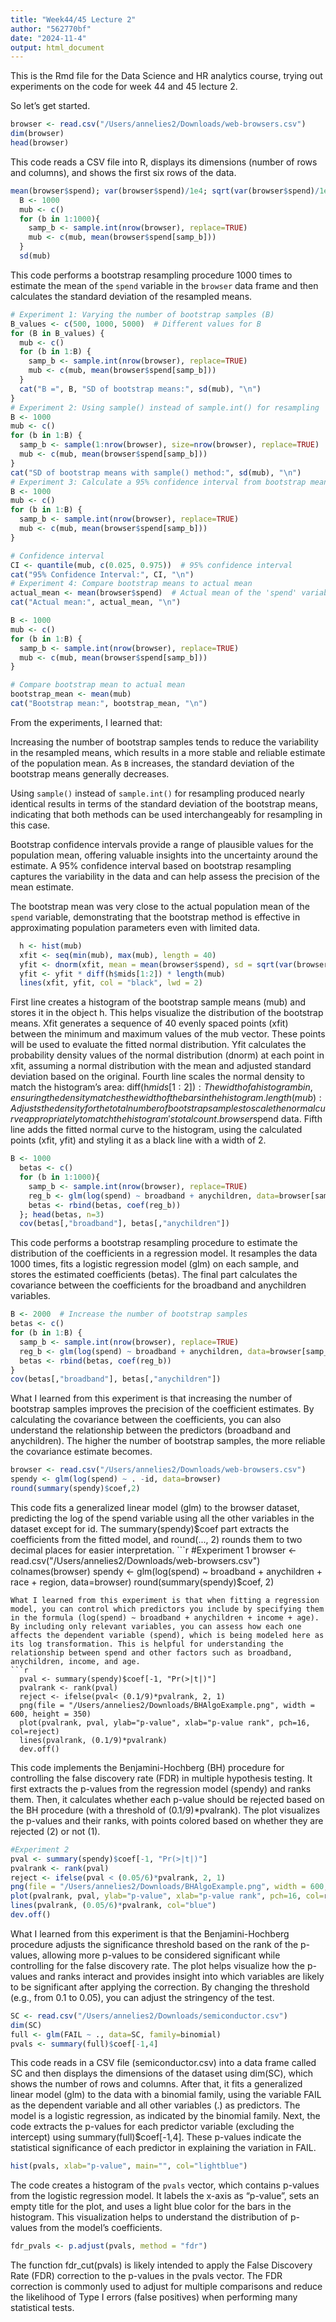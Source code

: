 ```yaml
---
title: "Week44/45 Lecture 2"
author: "562770bf"
date: "2024-11-4"
output: html_document
---
```

This is the Rmd file for the Data Science and HR analytics course, trying out experiments on the code for week 44 and 45 lecture 2.

So let's get started. 
```r
browser <- read.csv("/Users/annelies2/Downloads/web-browsers.csv")
dim(browser)
head(browser)
```
This code reads a CSV file into R, displays its dimensions (number of rows and columns), and shows the first six rows of the data.
```r
mean(browser$spend); var(browser$spend)/1e4; sqrt(var(browser$spend)/1e4)
  B <- 1000
  mub <- c()
  for (b in 1:1000){
    samp_b <- sample.int(nrow(browser), replace=TRUE)
    mub <- c(mub, mean(browser$spend[samp_b]))
  }
  sd(mub)
```
This code performs a bootstrap resampling procedure 1000 times to estimate the mean of the `spend` variable in the `browser` data frame and then calculates the standard deviation of the resampled means.
```r
# Experiment 1: Varying the number of bootstrap samples (B)
B_values <- c(500, 1000, 5000)  # Different values for B
for (B in B_values) {
  mub <- c()
  for (b in 1:B) {
    samp_b <- sample.int(nrow(browser), replace=TRUE)
    mub <- c(mub, mean(browser$spend[samp_b]))
  }
  cat("B =", B, "SD of bootstrap means:", sd(mub), "\n")
}
# Experiment 2: Using sample() instead of sample.int() for resampling
B <- 1000
mub <- c()
for (b in 1:B) {
  samp_b <- sample(1:nrow(browser), size=nrow(browser), replace=TRUE)  # Random resampling
  mub <- c(mub, mean(browser$spend[samp_b]))
}
cat("SD of bootstrap means with sample() method:", sd(mub), "\n")
# Experiment 3: Calculate a 95% confidence interval from bootstrap means
B <- 1000
mub <- c()
for (b in 1:B) {
  samp_b <- sample.int(nrow(browser), replace=TRUE)
  mub <- c(mub, mean(browser$spend[samp_b]))
}

# Confidence interval
CI <- quantile(mub, c(0.025, 0.975))  # 95% confidence interval
cat("95% Confidence Interval:", CI, "\n")
# Experiment 4: Compare bootstrap means to actual mean
actual_mean <- mean(browser$spend)  # Actual mean of the 'spend' variable
cat("Actual mean:", actual_mean, "\n")

B <- 1000
mub <- c()
for (b in 1:B) {
  samp_b <- sample.int(nrow(browser), replace=TRUE)
  mub <- c(mub, mean(browser$spend[samp_b]))
}

# Compare bootstrap mean to actual mean
bootstrap_mean <- mean(mub)
cat("Bootstrap mean:", bootstrap_mean, "\n")
```
From the experiments, I learned that:

Increasing the number of bootstrap samples tends to reduce the variability in the resampled means, which results in a more stable and reliable estimate of the population mean. As `B` increases, the standard deviation of the bootstrap means generally decreases.
   
Using `sample()` instead of `sample.int()` for resampling produced nearly identical results in terms of the standard deviation of the bootstrap means, indicating that both methods can be used interchangeably for resampling in this case.

Bootstrap confidence intervals provide a range of plausible values for the population mean, offering valuable insights into the uncertainty around the estimate. A 95% confidence interval based on bootstrap resampling captures the variability in the data and can help assess the precision of the mean estimate.

The bootstrap mean was very close to the actual population mean of the `spend` variable, demonstrating that the bootstrap method is effective in approximating population parameters even with limited data.
```r
  h <- hist(mub)
  xfit <- seq(min(mub), max(mub), length = 40) 
  yfit <- dnorm(xfit, mean = mean(browser$spend), sd = sqrt(var(browser$spend)/1e4)) 
  yfit <- yfit * diff(h$mids[1:2]) * length(mub) 
  lines(xfit, yfit, col = "black", lwd = 2)
```
First line creates a histogram of the bootstrap sample means (mub) and stores it in the object h. This helps visualize the distribution of the bootstrap means.
Xfit generates a sequence of 40 evenly spaced points (xfit) between the minimum and maximum values of the mub vector. These points will be used to evaluate the fitted normal distribution.
Yfit calculates the probability density values of the normal distribution (dnorm) at each point in xfit, assuming a normal distribution with the mean and adjusted standard deviation based on the original.
Fourth line scales the normal density to match the histogram's area:
diff(h$mids[1:2]): The width of a histogram bin, ensuring the density matches the width of the bars in the histogram.
length(mub): Adjusts the density for the total number of bootstrap samples to scale the normal curve appropriately to match the histogram's total count.browser$spend data.
Fifth line adds the fitted normal curve to the histogram, using the calculated points (xfit, yfit) and styling it as a black line with a width of 2.
```r
B <- 1000
  betas <- c()
  for (b in 1:1000){
    samp_b <- sample.int(nrow(browser), replace=TRUE)
    reg_b <- glm(log(spend) ~ broadband + anychildren, data=browser[samp_b,])
    betas <- rbind(betas, coef(reg_b))
  }; head(betas, n=3)
  cov(betas[,"broadband"], betas[,"anychildren"])
```
This code performs a bootstrap resampling procedure to estimate the distribution of the coefficients in a regression model. It resamples the data 1000 times, fits a logistic regression model (glm) on each sample, and stores the estimated coefficients (betas). The final part calculates the covariance between the coefficients for the broadband and anychildren variables.
```r
B <- 2000  # Increase the number of bootstrap samples
betas <- c()
for (b in 1:B) {
  samp_b <- sample.int(nrow(browser), replace=TRUE)
  reg_b <- glm(log(spend) ~ broadband + anychildren, data=browser[samp_b,])
  betas <- rbind(betas, coef(reg_b))
}
cov(betas[,"broadband"], betas[,"anychildren"])
```
What I learned from this experiment is that increasing the number of bootstrap samples improves the precision of the coefficient estimates. By calculating the covariance between the coefficients, you can also understand the relationship between the predictors (broadband and anychildren). The higher the number of bootstrap samples, the more reliable the covariance estimate becomes.

```r
browser <- read.csv("/Users/annelies2/Downloads/web-browsers.csv")
spendy <- glm(log(spend) ~ . -id, data=browser)
round(summary(spendy)$coef,2)
```
This code fits a generalized linear model (glm) to the browser dataset, predicting the log of the spend variable using all the other variables in the dataset except for id. The summary(spendy)$coef part extracts the coefficients from the fitted model, and round(..., 2) rounds them to two decimal places for easier interpretation.
```r
#Experiment 1
browser <- read.csv("/Users/annelies2/Downloads/web-browsers.csv")
colnames(browser)
spendy <- glm(log(spend) ~ broadband + anychildren + race + region, data=browser)
round(summary(spendy)$coef, 2)
```
What I learned from this experiment is that when fitting a regression model, you can control which predictors you include by specifying them in the formula (log(spend) ~ broadband + anychildren + income + age). By including only relevant variables, you can assess how each one affects the dependent variable (spend), which is being modeled here as its log transformation. This is helpful for understanding the relationship between spend and other factors such as broadband, anychildren, income, and age.
```r
  pval <- summary(spendy)$coef[-1, "Pr(>|t|)"]
  pvalrank <- rank(pval)
  reject <- ifelse(pval< (0.1/9)*pvalrank, 2, 1) 
  png(file = "/Users/annelies2/Downloads/BHAlgoExample.png", width = 600, height = 350)
  plot(pvalrank, pval, ylab="p-value", xlab="p-value rank", pch=16, col=reject)
  lines(pvalrank, (0.1/9)*pvalrank)
  dev.off()
```
This code implements the Benjamini-Hochberg (BH) procedure for controlling the false discovery rate (FDR) in multiple hypothesis testing. It first extracts the p-values from the regression model (spendy) and ranks them. Then, it calculates whether each p-value should be rejected based on the BH procedure (with a threshold of (0.1/9)*pvalrank). The plot visualizes the p-values and their ranks, with points colored based on whether they are rejected (2) or not (1).
```r
#Experiment 2
pval <- summary(spendy)$coef[-1, "Pr(>|t|)"]
pvalrank <- rank(pval)
reject <- ifelse(pval < (0.05/6)*pvalrank, 2, 1)  
png(file = "/Users/annelies2/Downloads/BHAlgoExample.png", width = 600, height = 350)
plot(pvalrank, pval, ylab="p-value", xlab="p-value rank", pch=16, col=reject)
lines(pvalrank, (0.05/6)*pvalrank, col="blue")
dev.off()
```
What I learned from this experiment is that the Benjamini-Hochberg procedure adjusts the significance threshold based on the rank of the p-values, allowing more p-values to be considered significant while controlling for the false discovery rate. The plot helps visualize how the p-values and ranks interact and provides insight into which variables are likely to be significant after applying the correction. By changing the threshold (e.g., from 0.1 to 0.05), you can adjust the stringency of the test.

```r
SC <- read.csv("/Users/annelies2/Downloads/semiconductor.csv")
dim(SC)
full <- glm(FAIL ~ ., data=SC, family=binomial)
pvals <- summary(full)$coef[-1,4]
```
This code reads in a CSV file (semiconductor.csv) into a data frame called SC and then displays the dimensions of the dataset using dim(SC), which shows the number of rows and columns. After that, it fits a generalized linear model (glm) to the data with a binomial family, using the variable FAIL as the dependent variable and all other variables (.) as predictors. The model is a logistic regression, as indicated by the binomial family.
Next, the code extracts the p-values for each predictor variable (excluding the intercept) using summary(full)$coef[-1,4]. These p-values indicate the statistical significance of each predictor in explaining the variation in FAIL.
```r
hist(pvals, xlab="p-value", main="", col="lightblue")
```
The code creates a histogram of the `pvals` vector, which contains p-values from the logistic regression model. It labels the x-axis as "p-value", sets an empty title for the plot, and uses a light blue color for the bars in the histogram. This visualization helps to understand the distribution of p-values from the model's coefficients.
```r
fdr_pvals <- p.adjust(pvals, method = "fdr")
```
The function fdr_cut(pvals) is likely intended to apply the False Discovery Rate (FDR) correction to the p-values in the pvals vector. The FDR correction is commonly used to adjust for multiple comparisons and reduce the likelihood of Type I errors (false positives) when performing many statistical tests.